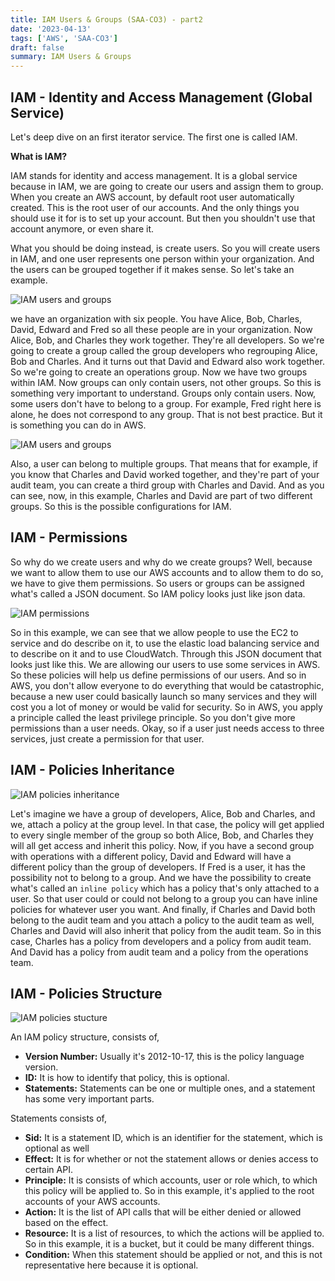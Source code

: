 ```yaml
---
title: IAM Users & Groups (SAA-CO3) - part2
date: '2023-04-13'
tags: ['AWS', 'SAA-CO3']
draft: false
summary: IAM Users & Groups
---
```


## **IAM - Identity and Access Management (Global Service)**

Let's deep dive on an first iterator service. The first one is called IAM. 

**What is IAM?**

IAM stands for identity and access management. It is a global service because in IAM, we are going to create our users and assign them to group. When you create an AWS account, by default root user automatically created. This is the root user of our accounts. And the only things you should use it for is to set up your account. But then you shouldn't use that account anymore, or even share it. 

What you should be doing instead, is create users. So you will create users in IAM, and one user represents one person within your organization. And the users can be grouped together if it makes sense. So let's take an example. 

![IAM users and groups](/static/images/blogs/AWS/IAM-users-and-groups-1.webp)


we have an organization with six people. You have Alice, Bob, Charles, David, Edward and Fred so all these people are in your organization. Now Alice, Bob, and Charles they work together. They're all developers. So we're going to create a group called the group developers who regrouping Alice, Bob and Charles. And it turns out that David and Edward also work together. So we're going to create an operations group. Now we have two groups within IAM. Now groups can only contain users, not other groups. So this is something very important to understand. Groups only contain users. Now, some users don't have to belong to a group. For example, Fred right here is alone, he does not correspond to any group. That is not best practice. But it is something you can do in AWS. 

![IAM users and groups](/static/images/blogs/AWS/IAM-users-and-groups-2.webp)


Also, a user can belong to multiple groups. That means that for example, if you know that Charles and David worked together, and they're part of your audit team, you can create a third group with Charles and David. And as you can see, now, in this example, Charles and David are part of two different groups. So this is the possible configurations for IAM. 

## **IAM - Permissions**

So why do we create users and why do we create groups? Well, because we want to allow them to use our AWS accounts and to allow them to do so, we have to give them permissions. So users or groups can be assigned what's called a JSON document. So IAM policy looks just like json data. 

![IAM permissions](/static/images/blogs/AWS/IAM-permission.webp)


So in this example, we can see that we allow people to use the EC2 to service and do describe on it, to use the elastic load balancing service and to describe on it and to use CloudWatch. Through this JSON document that looks just like this. We are allowing our users to use some services in AWS. So these policies will help us define permissions of our users. And so in AWS, you don't allow everyone to do everything that would be catastrophic, because a new user could basically launch so many services and they will cost you a lot of money or would be valid for security. So in AWS, you apply a principle called the least privilege principle. So you don't give more permissions than a user needs. Okay, so if a user just needs access to three services, just create a permission for that user.

## **IAM - Policies Inheritance**

![IAM policies inheritance](/static/images/blogs/AWS/IAM-policies-inheritance.webp)

Let's imagine we have a group of developers, Alice, Bob and Charles, and we, attach a policy at the group level. In that case, the policy will get applied to every single member of the group so both Alice, Bob, and Charles they will all get access and inherit this policy. Now, if you have a second group with operations with a different policy, David and Edward will have a different policy than the group of developers. If Fred is a user, it has the possibility not to belong to a group. And we have the possibility to create what's called an `inline policy` which has a policy that's only attached to a user. So that user could or could not belong to a group you can have inline policies for whatever user you want. And finally, if Charles and David both belong to the audit team and you attach a policy to the audit team as well, Charles and David will also inherit that policy from the audit team. So in this case, Charles has a policy from developers and a policy from audit team. And David has a policy from audit team and a policy from the operations team. 

## **IAM - Policies Structure**

![IAM policies stucture](/static/images/blogs/AWS/IAM-policies-stucture.webp)

An IAM policy structure, consists of,

- **Version Number:** Usually it's 2012-10-17, this is the policy language version.
- **ID:** It is how to identify that policy, this is optional. 
- **Statements:** Statements can be one or multiple ones, and a statement has some very important parts. 


Statements consists of, 
- **Sid:** It is a statement ID, which is an identifier for the statement, which is optional as well
- **Effect:** It is for whether or not the statement allows or denies access to certain API. 
- **Principle:** It is consists of which accounts, user or role which, to which this policy will be applied to. So in this example, it's applied to the root accounts of your AWS accounts. 
- **Action:** It is the list of API calls that will be either denied or allowed based on the effect. 
- **Resource:** It is a list of resources, to which the actions will be applied to. So in this example, it is a bucket, but it could be many different things. 
- **Condition:** When this statement should be applied or not, and this is not representative here because it is optional.
